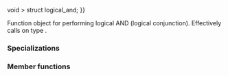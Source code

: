 {{cpp/title|logical_and}}
{{cpp/utility/functional/navbar}}
{{dcl begin}}
{{dcl header|functional}}
{{dcl rev begin}}
{{dcl|until=c++14|
template&lt; class T &gt;
struct logical_and;
}}
{{dcl|since=c++14|
template&lt; class T {{=}} void &gt;
struct logical_and;
}}
{{dcl rev end}}
{{dcl end}}

Function object for performing logical AND (logical conjunction). Effectively calls {{c|operator&amp;&amp;}} on type {{tt|T}}.

===Specializations===
{{rev begin}}
{{rev|since=c++14|
The standard library provides a specialization of {{tt|std::logical_and}} when {{tt|T}} is not specified, which leaves the parameter types and return type to be deduced.
{{dsc begin}}
{{dsc inc|cpp/utility/functional/dsc logical_and_void}}
{{dsc end}}
}}
{{rev end}}

{{cpp/utility/functional/member types|result=bool|arg1=T|arg2=T}}

===Member functions===
{{dsc begin}}
{{dsc mem fun|operator()|nolink=true|returns the logical AND of the two arguments}}
{{dsc end}}

{{member|{{small|std::logical_and::}}operator()|2=
{{dcl begin}}
{{dcla|constexpr=c++14|1=
bool operator()( const T&amp; lhs, const T&amp; rhs ) const;
}}
{{dcl end}}

Returns the logical AND of {{c|lhs}} and {{c|rhs}}.

===Parameters===
{{par begin}}
{{par|lhs, rhs|values to compute logical AND of}}
{{par end}}

===Return value===
The result of {{c|lhs &amp;&amp; rhs}}.

{{cpp/impldef exception}}

===Possible implementation===
{{eq fun|1=
constexpr bool operator()(const T&amp; lhs, const T&amp; rhs) const 
{
    return lhs &amp;&amp; rhs;
}
}}
}}

{{langlinks|de|es|fr|it|ja|pt|ru|zh}}